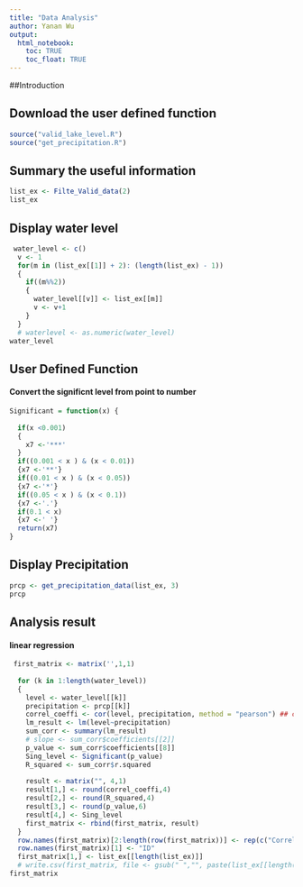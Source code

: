 ---
title: "Data Analysis"
author: Yanan Wu
output:  
  html_notebook:
    toc: TRUE
    toc_float: TRUE
---
 
##Introduction
 

## Download the user defined function
```{r,message=FALSE, comment= NA}
source("valid_lake_level.R")
source("get_precipitation.R")
```

## Summary the useful information 
```{r,message=FALSE, comment= NA}
list_ex <- Filte_Valid_data(2)
list_ex
```

## Display water level 
```{r,message=FALSE, comment= NA}
 water_level <- c()
  v <- 1
  for(m in (list_ex[[1]] + 2): (length(list_ex) - 1))
  {
    if((m%%2))
    {
      water_level[[v]] <- list_ex[[m]] 
      v <- v+1
    }
  } 
  # waterlevel <- as.numeric(water_level)
water_level
```

## User Defined Function
#### Convert the significnt level from point to number
```{r,message=FALSE, comment= NA}
Significant = function(x) {
  
  if(x <0.001)
  {
    x7 <-'***' 
  }
  if((0.001 < x ) & (x < 0.01))
  {x7 <-'**'}
  if((0.01 < x ) & (x < 0.05))
  {x7 <-'*'}
  if((0.05 < x ) & (x < 0.1))
  {x7 <-'.'} 
  if(0.1 < x)
  {x7 <-' '}
  return(x7)
}

```

## Display Precipitation 

```{r,message=FALSE, comment= NA}
prcp <- get_precipitation_data(list_ex, 3)
prcp
```

## Analysis result
#### linear regression 
```{r,message=FALSE, comment= NA}
 first_matrix <- matrix('',1,1)
  
  for (k in 1:length(water_level)) 
  {
    level <- water_level[[k]]
    precipitation <- prcp[[k]]
    correl_coeffi <- cor(level, precipitation, method = "pearson") ## correlation coefficient 
    lm_result <- lm(level~precipitation)
    sum_corr <- summary(lm_result)
    # slope <- sum_corr$coefficients[[2]]
    p_value <- sum_corr$coefficients[[8]]
    Sing_level <- Significant(p_value)
    R_squared <- sum_corr$r.squared 
    
    result <- matrix("", 4,1)
    result[1,] <- round(correl_coeffi,4)
    result[2,] <- round(R_squared,4)
    result[3,] <- round(p_value,6)
    result[4,] <- Sing_level
    first_matrix <- rbind(first_matrix, result)
  }
  row.names(first_matrix)[2:length(row(first_matrix))] <- rep(c("Correlation","R_Squared", "P_Value","Sing_level"), length(water_level))   
  row.names(first_matrix)[1] <- "ID"
  first_matrix[1,] <- list_ex[[length(list_ex)]]
  # write.csv(first_matrix, file <- gsub(" ","", paste(list_ex[[length(list_ex)]],".csv")))
first_matrix

```







